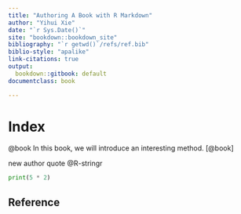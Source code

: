 ```yaml
--- 
title: "Authoring A Book with R Markdown"
author: "Yihui Xie"
date: "`r Sys.Date()`"
site: "bookdown::bookdown_site"
bibliography: "`r getwd()`/refs/ref.bib"
biblio-style: "apalike"
link-citations: true
output:
  bookdown::gitbook: default
documentclass: book

---
```


# Index {-}
@book
In this book, we will introduce an interesting
method.
[@book]

new author quote @R-stringr


```python
print(5 * 2)

```

## Reference